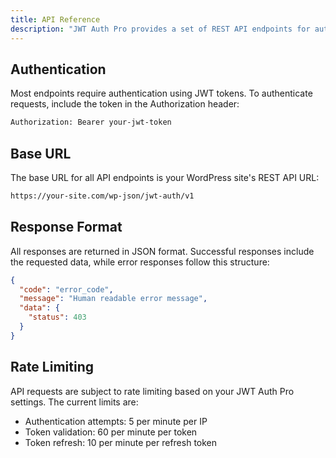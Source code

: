 ```yaml
---
title: API Reference
description: "JWT Auth Pro provides a set of REST API endpoints for authentication and token management. All endpoints are accessible under the `/wp-json/jwt-auth/v1` namespace."
---
```


## Authentication

Most endpoints require authentication using JWT tokens. To authenticate requests, include the token in the Authorization header:

```bash
Authorization: Bearer your-jwt-token
```

## Base URL

The base URL for all API endpoints is your WordPress site's REST API URL:

```bash
https://your-site.com/wp-json/jwt-auth/v1
```

## Response Format

All responses are returned in JSON format. Successful responses include the requested data, while error responses follow this structure:

```json
{
  "code": "error_code",
  "message": "Human readable error message",
  "data": {
    "status": 403
  }
}
```

## Rate Limiting

API requests are subject to rate limiting based on your JWT Auth Pro settings. The current limits are:

- Authentication attempts: 5 per minute per IP
- Token validation: 60 per minute per token
- Token refresh: 10 per minute per refresh token
